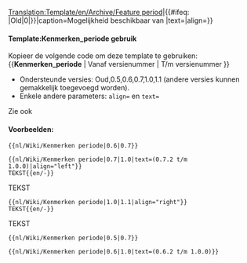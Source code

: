 <noinclude>[[Translation:Template/en/Archive/Feature period]]</noinclude><noinclude></noinclude><includeonly>{{en/VersionBox|{{#ifeq: {{{1|}}}|Old|0|{{{1|}}}}}|{{#ifeq: {{{2|}}}|Old|0|{{{2|}}}}}|caption=Mogelijkheid beschikbaar van |text={{{text|}}}|align={{{align|center}}}}}</includeonly><noinclude>

====Template:Kenmerken_periode gebruik====
Kopieer de volgende code om deze template te gebruiken: <nowiki>{{</nowiki>'''Kenmerken_periode'''<nowiki> | Vanaf versienummer | T/m versienummer }}</nowiki>
*Ondersteunde versies: Oud,0.5,0.6,0.7,1.0,1.1 (andere versies kunnen gemakkelijk toegevoegd worden).
*Enkele andere parameters: <code>align=</code> en <code>text=</code>
Zie ook {{en/S|Kenmerken}}

====Voorbeelden:====
<pre>{{nl/Wiki/Kenmerken periode|0.6|0.7}}</pre>
{{nl/Wiki/Kenmerken periode|0.6|0.7}}
<pre>{{nl/Wiki/Kenmerken periode|0.7|1.0|text=(0.7.2 t/m 1.0.0)|align="left"}}
TEKST{{en/-}}</pre>
{{nl/Wiki/Kenmerken periode|0.7|1.0|text=(0.7.2 t/m 1.0.0)|align="left"}}
TEKST{{en/-}}
<pre>{{nl/Wiki/Kenmerken periode|1.0|1.1|align="right"}}
TEKST{{en/-}}</pre>
{{nl/Wiki/Kenmerken periode|1.0|1.1|align="right"}}
TEKST{{en/-}}
<pre>{{nl/Wiki/Kenmerken periode|0.5|0.7}}</pre>
{{nl/Wiki/Kenmerken periode|0.5|0.7}}
<pre>{{nl/Wiki/Kenmerken periode|0.6|1.0|text=(0.6.2 t/m 1.0.0)}}</pre>
{{nl/Wiki/Kenmerken periode|0.6|1.0|text=(0.6.2 t/m 1.0.0)}}



</noinclude>